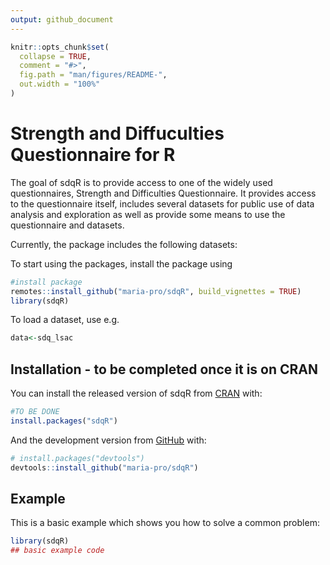 ```yaml
---
output: github_document
---
```


<!-- README.md is generated from README.Rmd. Please edit that file -->

```r
knitr::opts_chunk$set(
  collapse = TRUE,
  comment = "#>",
  fig.path = "man/figures/README-",
  out.width = "100%"
)
```

# Strength and Diffuculties Questionnaire for R

<!-- badges: start -->
<!-- badges: end -->

The goal of sdqR is to provide access to one of the widely used questionnaires, Strength and Difficulties Questionnaire. It provides access to the questionnaire itself, includes several datasets for public use of data analysis and exploration as well as provide some means to use the questionnaire and datasets.

Currently, the package includes the following datasets:

To start using the packages, install the package using

```r
#install package
remotes::install_github("maria-pro/sdqR", build_vignettes = TRUE)
library(sdqR)
```

To load a dataset, use e.g.

```r
data<-sdq_lsac
```

## Installation - to be completed once it is on CRAN

You can install the released version of sdqR from [CRAN](https://CRAN.R-project.org) with:

``` r
#TO BE DONE
install.packages("sdqR")
```

And the development version from [GitHub](https://github.com/) with:

``` r
# install.packages("devtools")
devtools::install_github("maria-pro/sdqR")
```
## Example

This is a basic example which shows you how to solve a common problem:

```r
library(sdqR)
## basic example code
```

